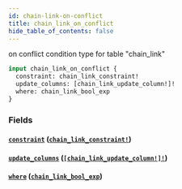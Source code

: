 ```yaml
---
id: chain-link-on-conflict
title: chain_link_on_conflict
hide_table_of_contents: false
---
```


on conflict condition type for table "chain_link"

```graphql
input chain_link_on_conflict {
  constraint: chain_link_constraint!
  update_columns: [chain_link_update_column!]!
  where: chain_link_bool_exp
}
```

### Fields

#### [`constraint`](#) ([`chain_link_constraint!`](../enums/chain-link-constraint))

#### [`update_columns`](#) ([`[chain_link_update_column!]!`](../enums/chain-link-update-column))

#### [`where`](#) ([`chain_link_bool_exp`](../inputs/chain-link-bool-exp))
